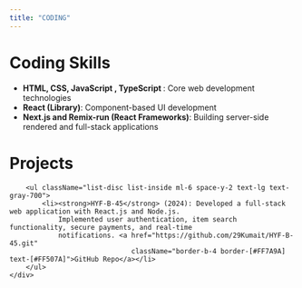 ```yaml
---
title: "CODING"
---
```

<div className="prose">
    <h1>Coding Skills</h1>
    <ul>
        <li><strong>HTML, CSS, JavaScript , TypeScript </strong>: Core web development technologies</li>
        <li><strong>React (Library)</strong>: Component-based UI development</li>
        <li><strong>Next.js and Remix-run (React Frameworks)</strong>: Building server-side rendered and full-stack
            applications
        </li>
    </ul>
    <div className="prose mt-6">
        <h1 className="text-3xl font-bold text-teal-600 mb-6">Projects</h1>

        <ul className="list-disc list-inside ml-6 space-y-2 text-lg text-gray-700">
            <li><strong>HYF-B-45</strong> (2024): Developed a full-stack web application with React.js and Node.js.
                Implemented user authentication, item search functionality, secure payments, and real-time
                notifications. <a href="https://github.com/29Kumait/HYF-B-45.git"
                                  className="border-b-4 border-[#FF7A9A] text-[#FF507A]">GitHub Repo</a></li>
        </ul>
    </div>
</div>

